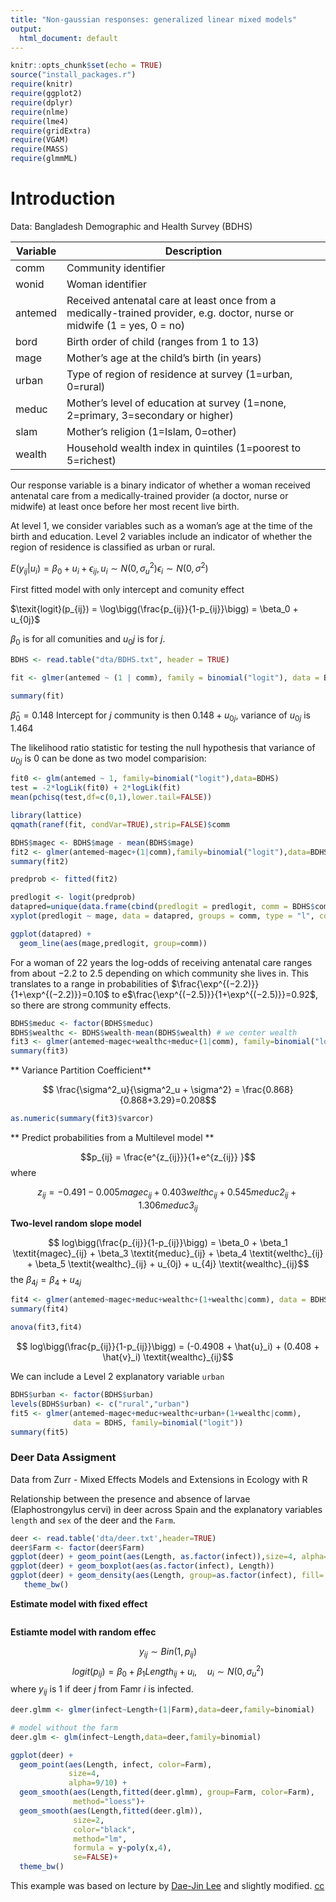```yaml
---
title: "Non-gaussian responses: generalized linear mixed models"
output:
  html_document: default
---
```


```r
knitr::opts_chunk$set(echo = TRUE)
source("install_packages.r")
require(knitr)
require(ggplot2)
require(dplyr)
require(nlme)
require(lme4)
require(gridExtra)
require(VGAM)
require(MASS)
require(glmmML)
```
# Introduction

Data: Bangladesh Demographic and Health Survey (BDHS)

| Variable | Description                                                                                                                  |
|----------|------------------------------------------------------------------------------------------------------------------------------|
| comm     |  Community identifier                                                                                                        |
| wonid    |  Woman identifier                                                                                                            |
| antemed  |  Received antenatal care at least   once from a medically-trained provider, e.g. doctor, nurse or midwife  (1 = yes, 0 = no) |
| bord     |  Birth order of child (ranges from   1 to 13)                                                                                |
| mage     |  Mother’s age at the child’s birth   (in years)                                                                              |
| urban    |  Type of region of residence at   survey (1=urban, 0=rural)                                                                  |
| meduc    | Mother’s level of education at survey (1=none, 2=primary, 3=secondary or   higher)                                           |
| slam     |  Mother’s religion (1=Islam,   0=other)                                                                                      |
| wealth   | Household wealth index in quintiles (1=poorest to 5=richest)                                                                 |

 Our response variable is a binary indicator of whether a woman received antenatal care from a medically-trained provider (a doctor, nurse or midwife) at least once before her most recent live birth. 

At level 1, we consider variables such as a woman’s age at the time of the birth and education. Level 2 variables include an indicator of whether the region of residence is classified as urban or rural. 

$E(y_{ij}|u_i) = \beta_0 + u_i + \epsilon_{ij}, u_i \sim N(0, \sigma^2_u) \epsilon_i \sim N(0, \sigma^2)$

First fitted model with only intercept and comunity effect 

$\texit{logit}(p_{ij}) = \log\bigg(\frac{p_{ij}}{1-p_{ij}}\bigg) = \beta_0 + u_{0j}$

$\beta_0$ is for all comunities and $u_0j$ is for $j$. 


```r
BDHS <- read.table("dta/BDHS.txt", header = TRUE)
```

```r
fit <- glmer(antemed ~ (1 | comm), family = binomial("logit"), data = BDHS)
```

```r
summary(fit)
```


$\hat{\beta}_0 = 0.148$ Intercept for $j$ community is then $0.148 + u_{0j}$, variance of $u_{0j}$ is 1.464

The likelihood ratio statistic for testing the null hypothesis that variance of $u_{0j}$ is 0 can be done as two model comparision:
```r
fit0 <- glm(antemed ~ 1, family=binomial("logit"),data=BDHS)
test = -2*logLik(fit0) + 2*logLik(fit)
mean(pchisq(test,df=c(0,1),lower.tail=FALSE))
```

```r
library(lattice)
qqmath(ranef(fit, condVar=TRUE),strip=FALSE)$comm
```

```r
BDHS$magec <- BDHS$mage - mean(BDHS$mage)
fit2 <- glmer(antemed~magec+(1|comm),family=binomial("logit"),data=BDHS)
summary(fit2)
```


```r
predprob <- fitted(fit2)
```


```r
predlogit <- logit(predprob)
datapred=unique(data.frame(cbind(predlogit = predlogit, comm = BDHS$comm,mage = BDHS$mage)))
xyplot(predlogit ~ mage, data = datapred, groups = comm, type = "l", col = "blue", xlim = c(9, 51), ylim = c(-4, 4))

ggplot(datapred) + 
  geom_line(aes(mage,predlogit, group=comm))
```

For a woman of 22 years the log-odds of receiving antenatal care ranges from about −2.2 to 2.5 depending on which community she lives in. This translates to a range in probabilities of $\frac{\exp^{(−2.2)}}{1+\exp^{(−2.2)}}=0.10$ to e$\frac{\exp^{(−2.5)}}{1+\exp^{(−2.5)}}=0.92$, so there are strong community effects.

```r
BDHS$meduc <- factor(BDHS$meduc)
BDHS$wealthc <- BDHS$wealth-mean(BDHS$wealth) # we center wealth
fit3 <- glmer(antemed~magec+wealthc+meduc+(1|comm), family=binomial("logit"), data=BDHS)
summary(fit3)
```


** Variance Partition Coefficient**

$$  \frac{\sigma^2_u}{\sigma^2_u + \sigma^2} = \frac{0.868}{0.868+3.29}=0.208$$

```r
as.numeric(summary(fit3)$varcor)
```

** Predict probabilities from a Multilevel model **

$$p_{ij} = \frac{e^{z_{ij}}}{1+e^{z_{ij}} }$$
where 

$$ z_{ij} = -0.491 - 0.005 \textit{magec}_{ij} + 0.403 \textit{welthc}_{ij} + 0.545 \textit{meduc2}_{ij}+  1.306 \textit{meduc3}_{ij}$$
**Two-level random slope model**

$$ log\bigg(\frac{p_{ij}}{1-p_{ij}}\bigg) = \beta_0 + \beta_1 \textit{magec}_{ij} + \beta_3 \textit{meduc}_{ij} + \beta_4 \textit{welthc}_{ij} + \beta_5 \textit{wealthc}_{ij} + u_{0j} + u_{4j} \textit{wealthc}_{ij}$$
the $\beta_{4j} = \beta_4 + u_{4j}$

```r
fit4 <- glmer(antemed~magec+meduc+wealthc+(1+wealthc|comm), data = BDHS, family=binomial("logit"))
summary(fit4)
```

```r
anova(fit3,fit4)
```

$$ log\bigg(\frac{p_{ij}}{1-p_{ij}}\bigg) = (-0.4908 + \hat{u}_i) + (0.408 + \hat{v}_i) \textit{wealthc}_{ij}$$

We can include a Level 2 explanatory variable `urban`
```r
BDHS$urban <- factor(BDHS$urban)
levels(BDHS$urban) <- c("rural","urban")
fit5 <- glmer(antemed~magec+meduc+wealthc+urban+(1+wealthc|comm), 
              data = BDHS, family=binomial("logit"))
summary(fit5)
```








### Deer Data Assigment 

Data from Zurr - Mixed Effects Models and Extensions in Ecology with R

Relationship between the presence and absence of larvae (Elaphostrongylus cervi) in deer across Spain and the explanatory variables `length` and  `sex` of the deer and the `Farm`.




```r
deer <- read.table('dta/deer.txt',header=TRUE)
deer$Farm <- factor(deer$Farm)
ggplot(deer) + geom_point(aes(Length, as.factor(infect)),size=4, alpha=1/10)
ggplot(deer) + geom_boxplot(aes(as.factor(infect), Length))
ggplot(deer) + geom_density(aes(Length, group=as.factor(infect), fill= as.factor(infect)),alpha=1/5)+
   theme_bw()
```


**Estimate model with fixed effect**

```r

```


**Estiamte model with random effec**

$$ y_{ij} \sim Bin(1, p_{ij})$$
$$\textit{logit}(p_{ij}) = \beta_0 + \beta_1 \textit{Length}_{ij} + u_i, \quad u_i \sim N(0, \sigma_u^2)$$
where $y_{ij}$ is 1 if deer $j$ from Famr $i$ is infected. 


```r
deer.glmm <- glmer(infect~Length+(1|Farm),data=deer,family=binomial)

# model without the farm
deer.glm <- glm(infect~Length,data=deer,family=binomial)
```



```r
ggplot(deer) + 
  geom_point(aes(Length, infect, color=Farm),
             size=4,
             alpha=9/10) + 
  geom_smooth(aes(Length,fitted(deer.glmm), group=Farm, color=Farm),
              method="loess")+
  geom_smooth(aes(Length,fitted(deer.glm)),
              size=2, 
              color="black",
              method="lm",
              formula = y~poly(x,4), 
              se=FALSE)+
  theme_bw()
```





This example was based on lecture by [Dae-Jin Lee](http://idaejin.github.io/bcam-courses/neiker-2016/material/mixed-models/) and slightly modified. [cc](https://creativecommons.org/licenses/by-sa/3.0/)
